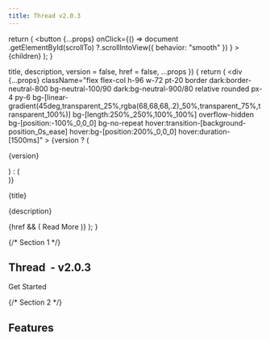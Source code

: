 ```yaml
---
title: Thread v2.0.3
---
```




  return (
    <button
      {...props}
      onClick={() =>
        document
          .getElementById(scrollTo)
          ?.scrollIntoView({ behavior: "smooth" })
      }
    >
      {children}
    </button>
  );
}

  title,
  description,
  version = false,
  href = false,
  ...props
}) {
  return (
    <div
      {...props}
      className="flex flex-col h-96 w-72 pt-20 border dark:border-neutral-800 bg-neutral-100/90 dark:bg-neutral-900/80 relative rounded px-4 py-6 bg-[linear-gradient(45deg,transparent_25%,rgba(68,68,68,.2)_50%,transparent_75%,transparent_100%)] bg-[length:250%_250%,100%_100%] overflow-hidden bg-[position:-100%_0,0_0] bg-no-repeat hover:transition-[background-position_0s_ease] hover:bg-[position:200%_0,0_0] hover:duration-[1500ms]"
    >
      {version ? (
        <p className="nx-mt-0 mb-1 text-xs bg-clip-text text-transparent bg-gradient-radial from-pink-500 to-violet-500">
          {version}
        </p>
      ) : (
        <div className="nx-mt-0 h-4 mb-1"></div>
      )}
      <p className="nx-mt-0 mb-2 text-2xl font-bold">{title}</p>
      <p className="nx-mt-0 text-sm font-normal text-neutral-600 dark:text-neutral-300">
        {description}
      </p>
      {href && (
        <Link
          href={href}
          className="absolute bottom-4 right-4 text-neutral-600/80 dark:text-neutral-300/80 hover:text-neutral-600 dark:hover:text-neutral-300 flex items-center gap-1 hover:gap-2 hover:right-3 transition-all"
        >
          <span>Read More</span>
          <ArrowRightIcon />
        </Link>
      )}
    </div>
  );
}

<div className="flex-col flex">

{/* Section 1 */}

<section id="top">
  <div
    className="h-full justify-center pb-16 text-center items-center flex flex-col gap-4"
    style={{ height: "calc(100vh - 64px)" }}
  >
    <h1 className="text-4xl font-bold">
      <span className="bg-clip-text text-transparent bg-gradient-to-r from-pink-500 to-violet-500">
        <span>Thread</span>
      </span>
      <span>&nbsp;- v2.0.3</span>
    </h1>
    <div className="text-center">
      <PackageManager />
    </div>
    <Link
      href="/docs"
      className="block mt-8 transition-all bg-neutral-800 dark:bg-neutral-200 text-white dark:text-black hover:bg-neutral-800/90 dark:hover:bg-neutral-200/90 active:bg-neutral-800/80 dark:active:bg-neutral-200/80 px-4 py-2 rounded"
    >
      Get Started
    </Link>
  </div>
  <SmoothScroll
    scrollTo="features"
    className="absolute flex left-1/2 -translate-x-1/2 items-center justify-center"
    style={{ top: "calc(100vh - 64px)" }}
  >
    <ChevronDownIcon className="w-8 h-8" />
  </SmoothScroll>
</section>

{/* Section 2 */}

<section id="features">
  <div
    className="py-4 flex flex-col gap-4 justify-center items-center"
    style={{ height: "calc(100vh - 64px)" }}
  >
    <h2 className="text-5xl font-bold mb-10 text-center">Features</h2>
    <div className="flex flex-wrap gap-8 justify-center">
      <Feature
        title="Graceful shutdown"
        description="Automatically kill threads before exiting the program"
        href="/docs/latest/configuration"
        version="^v0.1.2"
      />
      <Feature
        title="Concurrent Processing"
        description="Utilize multiple threads to process large amounts of data"
        href="/docs/latest/concurrent-processing"
      />
    </div>
  </div>
</section>

</div>

